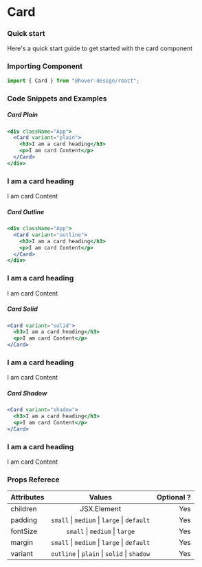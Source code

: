 # Card

### Quick start

Here's a quick start guide to get started with the card component

### Importing Component

```jsx
import { Card } from "@hover-design/react";
```

### Code Snippets and Examples

##### Card Plain


```jsx
<div className="App">
  <Card variant="plain">
    <h3>I am a card heading</h3>
    <p>I am card Content</p>
  </Card>
</div>
```

<!-- ![Button](https://i.imgur.com/BeBATSh.jpg) -->

<Card variant="plain">
  <h3>I am a card heading</h3>
  <p>I am card Content</p>
</Card>

##### Card Outline

```jsx
<div className="App">
  <Card variant="outline">
    <h3>I am a card heading</h3>
    <p>I am card Content</p>
  </Card>
</div>
```

<!-- ![Button](https://i.imgur.com/iGIVhXN.jpg) -->

<Card variant="outline">
  <h3>I am a card heading</h3>
  <p>I am card Content</p>
</Card>

##### Card Solid

```jsx
<Card variant="solid">
  <h3>I am a card heading</h3>
  <p>I am card Content</p>
</Card>
```

<!-- ![Button](https://i.imgur.com/AbrmEdn.jpg) -->

<Card variant="solid">
  <h3>I am a card heading</h3>
  <p>I am card Content</p>
</Card>

##### Card Shadow

```jsx
<Card variant="shadow">
  <h3>I am a card heading</h3>
  <p>I am card Content</p>
</Card>
```

<!-- ![Button](https://i.imgur.com/iPfqa7x.jpg) -->

<Card variant="shadow">
  <h3>I am a card heading</h3>
  <p>I am card Content</p>
</Card>

### Props Referece

| Attributes |                         Values                          | Optional ? |
| :--------- | :-----------------------------------------------------: | ---------: |
| children   |                       JSX.Element                       |        Yes |
| padding    | `small` &#124; `medium` &#124; `large` &#124; `default` |        Yes |
| fontSize   |         `small` &#124; `medium` &#124; `large`          |        Yes |
| margin     | `small` &#124; `medium` &#124; `large` &#124; `default` |        Yes |
| variant    | `outline` &#124; `plain` &#124; `solid` &#124; `shadow` |        Yes |
